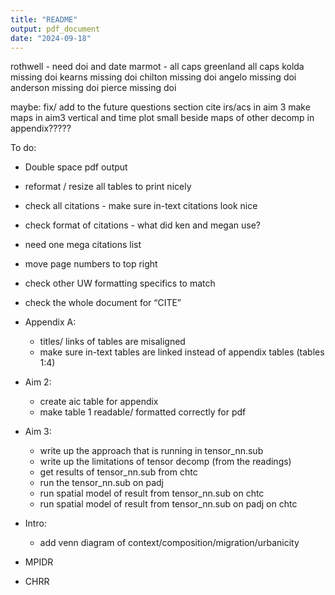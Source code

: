 ```yaml
---
title: "README"
output: pdf_document
date: "2024-09-18"
---
```


rothwell - need doi and date 
marmot - all caps 
greenland all caps 
kolda missing doi 
kearns missing doi 
chilton missing doi 
angelo missing doi 
anderson missing doi 
pierce missing doi 


maybe: fix/ add to the future questions section 
cite irs/acs in aim 3 
make maps in aim3 vertical and time plot small beside 
maps of other decomp in appendix????? 

To do: 

- Double space pdf output 
- reformat / resize all tables to print nicely 
- check all citations - make sure in-text citations look nice 
- check format of citations - what did ken and megan use? 
- need one mega citations list 
- move page numbers to top right 
- check other UW formatting specifics to match 
- check the whole document for "CITE" 

- Appendix A: 
    - titles/ links of tables are misaligned 
    - make sure in-text tables are linked instead of appendix tables (tables 1:4) 


- Aim 2: 
    - create aic table for appendix 
    - make table 1 readable/ formatted correctly for pdf 
- Aim 3: 
    - write up the approach that is running in tensor_nn.sub 
    - write up the limitations of tensor decomp (from the readings) 
    - get results of tensor_nn.sub from chtc 
    - run the tensor_nn.sub on padj 
    - run spatial model of result from tensor_nn.sub on chtc
    - run spatial model of result from tensor_nn.sub on padj on chtc 
    
- Intro: 
    - add venn diagram of context/composition/migration/urbanicity 

- MPIDR 
- CHRR 
